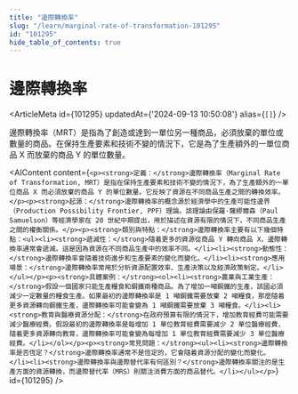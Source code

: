 ```yaml
---
title: "邊際轉換率"
slug: "/learn/marginal-rate-of-transformation-101295"
id: "101295"
hide_table_of_contents: true
---
```



# 邊際轉換率

<ArticleMeta id={101295} updatedAt={'2024-09-13 10:50:08'} alias={`[]`} />
<div className='border-solid border-b border-t-0 my-4 border-[var(--ifm-color-gray-300)]' />

邊際轉換率（MRT）是指為了創造或達到一單位另一種商品，必須放棄的單位或數量的商品。在保持生產要素和技術不變的情況下，它是為了生產額外的一單位商品 X 而放棄的商品 Y 的單位數量。

<AIContent content={`<p><strong>定義：</strong>邊際轉換率（Marginal Rate of Transformation, MRT）是指在保持生產要素和技術不變的情況下，為了生產額外的一單位商品 X 而必須放棄的商品 Y 的單位數量。它反映了資源在不同商品生產之間的轉換效率。</p><p><strong>起源：</strong>邊際轉換率的概念源於經濟學中的生產可能性邊界（Production Possibility Frontier, PPF）理論。該理論由保羅·薩繆爾森（Paul Samuelson）等經濟學家在 20 世紀中期提出，用於描述在資源有限的情況下，不同商品生產之間的權衡關係。</p><p><strong>類別與特點：</strong>邊際轉換率主要有以下幾個特點：<ul><li><strong>遞減性：</strong>隨着更多的資源從商品 Y 轉向商品 X，邊際轉換率通常會遞減。這是因為資源在不同商品生產中的效率不同。</li><li><strong>動態性：</strong>邊際轉換率會隨着技術進步和生產要素的變化而變化。</li><li><strong>應用場景：</strong>邊際轉換率常用於分析資源配置效率、生產決策以及經濟政策制定。</li></ul></p><p><strong>具體案例：</strong><ol><li><strong>農業與工業生產：</strong>假設一個國家只能生產糧食和鋼鐵兩種商品。為了增加一噸鋼鐵的生產，該國必須減少一定數量的糧食生產。如果最初的邊際轉換率是 1 噸鋼鐵需要放棄 2 噸糧食，那麼隨着更多資源轉向鋼鐵生產，邊際轉換率可能會變為 1 噸鋼鐵需要放棄 3 噸糧食。</li><li><strong>教育與醫療資源分配：</strong>在政府預算有限的情況下，增加教育經費可能需要減少醫療經費。假設最初的邊際轉換率是每增加 1 單位教育經費需要減少 2 單位醫療經費，隨着更多資源轉向教育，邊際轉換率可能會變為每增加 1 單位教育經費需要減少 3 單位醫療經費。</li></ol></p><p><strong>常見問題：</strong><ul><li><strong>邊際轉換率是否恆定？</strong>邊際轉換率通常不是恆定的，它會隨着資源分配的變化而變化。</li><li><strong>邊際轉換率與邊際替代率有何區別？</strong>邊際轉換率關注的是生產方面的資源轉換，而邊際替代率（MRS）則關注消費方面的商品替代。</li></ul></p>`} id={101295} />

